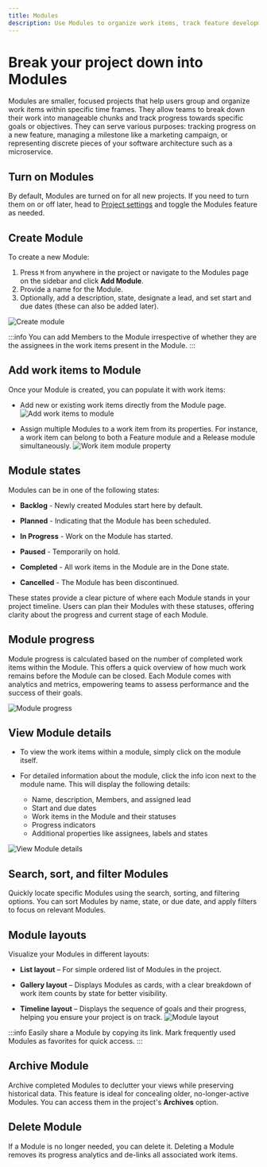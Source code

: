 ```yaml
---
title: Modules
description: Use Modules to organize work items, track feature development, and break down projects into manageable components with progress tracking and multiple layouts.
---
```


# Break your project down into Modules

Modules are smaller, focused projects that help users group and organize work items within specific time frames. They allow teams to break down their work into manageable chunks and track progress towards specific goals or objectives. They can serve various purposes: tracking progress on a new feature, managing a milestone like a marketing campaign, or representing discrete pieces of your software architecture such as a microservice.

## Turn on Modules

By default, Modules are turned on for all new projects. If you need to turn them on or off later, head to [Project settings](/core-concepts/projects/overview#project-settings) and toggle the Modules feature as needed.

## Create Module

To create a new Module:

1. Press `M` from anywhere in the project or navigate to the Modules page on the sidebar and click **Add Module**.
2. Provide a name for the Module.
3. Optionally, add a description, state, designate a lead, and set start and due dates (these can also be added later).

![Create module](https://media.docs.plane.so/modules/create-module.webp#center)

:::info
You can add Members to the Module irrespective of whether they are the assignees in the work items present in the Module.
:::

## Add work items to Module

Once your Module is created, you can populate it with work items:

- Add new or existing work items directly from the Module page.
  ![Add work items to module](https://media.docs.plane.so/modules/add-issues-to-module.webp#center)

- Assign multiple Modules to a work item from its properties. For instance, a work item can belong to both a Feature module and a Release module simultaneously.
  ![Work item module property](https://media.docs.plane.so/modules/issue-module-property.webp#center)

## Module states

Modules can be in one of the following states:

- **Backlog** - Newly created Modules start here by default.

- **Planned** - Indicating that the Module has been scheduled.

- **In Progress** - Work on the Module has started.

- **Paused** - Temporarily on hold.

- **Completed** - All work items in the Module are in the Done state.

- **Cancelled** - The Module has been discontinued.

These states provide a clear picture of where each Module stands in your project timeline. Users can plan their Modules with these statuses, offering clarity about the progress and current stage of each Module.

## Module progress

Module progress is calculated based on the number of completed work items within the Module. This offers a quick overview of how much work remains before the Module can be closed. Each Module comes with analytics and metrics, empowering teams to assess performance and the success of their goals.

![Module progress](https://media.docs.plane.so/modules/module-progress.webp#center)

## View Module details

- To view the work items within a module, simply click on the module itself.

- For detailed information about the module, click the info icon next to the module name. This will display the following details:
  - Name, description, Members, and assigned lead
  - Start and due dates
  - Work items in the Module and their statuses
  - Progress indicators
  - Additional properties like assignees, labels and states

![View Module details](https://media.docs.plane.so/modules/view-module-details.webp#center)

## Search, sort, and filter Modules

Quickly locate specific Modules using the search, sorting, and filtering options. You can sort Modules by name, state, or due date, and apply filters to focus on relevant Modules.

## Module layouts

Visualize your Modules in different layouts:

- **List layout** – For simple ordered list of Modules in the project.

- **Gallery layout** – Displays Modules as cards, with a clear breakdown of work item counts by state for better visibility.

- **Timeline layout** – Displays the sequence of goals and their progress, helping you ensure your project is on track.
  ![Module layout](https://media.docs.plane.so/modules/module-gallery.webp#center)

:::info
Easily share a Module by copying its link. Mark frequently used Modules as favorites for quick access.
:::

## Archive Module

Archive completed Modules to declutter your views while preserving historical data. This feature is ideal for concealing older, no-longer-active Modules. You can access them in the project's **Archives** option.

## Delete Module

If a Module is no longer needed, you can delete it. Deleting a Module removes its progress analytics and de-links all associated work items.
